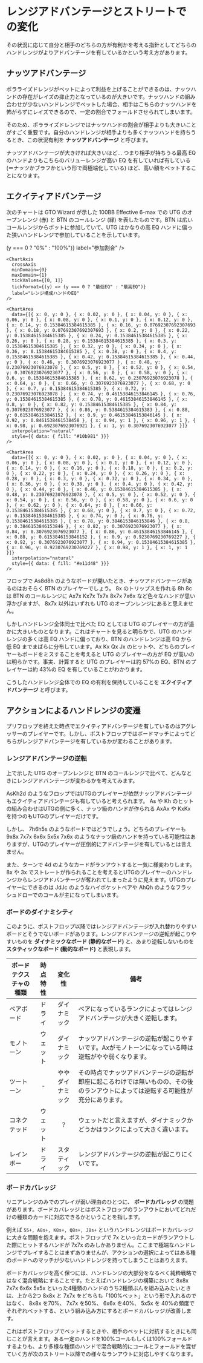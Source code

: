 # レンジアドバンテージとストリートでの変化

その状況に応じて自分と相手のどちらの方が有利かを考える指針としてどちらのハンドレンジがよりアドバンテージを有しているかという考え方があります。

## ナッツアドバンテージ

ポラライズドレンジがベットによって利益を上げることができるのは、ナッツハンドの存在がレイズの抑止力となっているのが大きいです。ナッツハンドの組み合わせが少ないハンドレンジでベットした場合、相手はこちらのナッツハンドを怖がらずにレイズできるので、一定の割合でフォールドさせられてしまいます。

そのため、ポラライズドレンジではナッツハンドの割合が相手よりも大きいことがすごく重要です。自分のハンドレンジが相手よりも多くナッツハンドを持ちうるとき、この状況有利を **ナッツアドバンテージ** と呼びます。

ナッツアドバンテージが大きければ大きいほど... つまり相手が持ちうる最高 EQ のハンドよりもこちらのバリューレンジが高い EQ を有していれば有している (＝ナッツかブラフかという形で両極端化している) ほど、高い額をベットすることになります。

## エクイティアドバンテージ

次のチャートは GTO Wizard が示した 100BB Effective 6-max での UTG のオープンレンジ (赤) と BTN のコールレンジ (緑) を表したものです。BTN は広いコールレンジからポットに参加していて、UTG はかなりの高 EQ ハンドに偏った狭いハンドレンジで参加していることを示しています。

<ChartContainer>
  <Chart>
    <ChartAxis
      dependentAxis
      minDomain={0}
      maxDomain={1}
      tickValues={[0, 1]}
      tickFormat={(y) => (y === 0 ? "0%" : "100%")}
      label="参加割合"
    />

    <ChartAxis
      crossAxis
      minDomain={0}
      maxDomain={1}
      tickValues={[0, 1]}
      tickFormat={(y) => (y === 0 ? "最低EQ" : "最高EQ")}
      label="レンジ構成ハンドのEQ"
    />

    <ChartArea
      data={[{ x: 0, y: 0 }, { x: 0.02, y: 0 }, { x: 0.04, y: 0 }, { x: 0.06, y: 0 }, { x: 0.08, y: 0 }, { x: 0.1, y: 0 }, { x: 0.12, y: 0 }, { x: 0.14, y: 0.15384615384615385 }, { x: 0.16, y: 0.07692307692307693 }, { x: 0.18, y: 0.07692307692307693 }, { x: 0.2, y: 0 }, { x: 0.22, y: 0.15384615384615385 }, { x: 0.24, y: 0.15384615384615385 }, { x: 0.26, y: 0 }, { x: 0.28, y: 0.15384615384615385 }, { x: 0.3, y: 0.15384615384615385 }, { x: 0.32, y: 0 }, { x: 0.34, y: 0 }, { x: 0.36, y: 0.15384615384615385 }, { x: 0.38, y: 0 }, { x: 0.4, y: 0.15384615384615385 }, { x: 0.42, y: 0.15384615384615385 }, { x: 0.44, y: 0 }, { x: 0.46, y: 0.3076923076923077 }, { x: 0.48, y: 0.23076923076923078 }, { x: 0.5, y: 0 }, { x: 0.52, y: 0 }, { x: 0.54, y: 0.3076923076923077 }, { x: 0.56, y: 0 }, { x: 0.58, y: 0 }, { x: 0.6, y: 0.15384615384615385 }, { x: 0.62, y: 0.23076923076923078 }, { x: 0.64, y: 0 }, { x: 0.66, y: 0.3076923076923077 }, { x: 0.68, y: 0 }, { x: 0.7, y: 0.15384615384615385 }, { x: 0.72, y: 0.23076923076923078 }, { x: 0.74, y: 0.46153846153846145 }, { x: 0.76, y: 0.15384615384615385 }, { x: 0.78, y: 0.46153846153846145 }, { x: 0.8, y: 0 }, { x: 0.82, y: 0.15384615384615385 }, { x: 0.84, y: 0.3076923076923077 }, { x: 0.86, y: 0.5384615384615383 }, { x: 0.88, y: 0.6153846153846152 }, { x: 0.9, y: 0.46153846153846145 }, { x: 0.92, y: 0.8461538461538458 }, { x: 0.94, y: 1 }, { x: 0.96, y: 1 }, { x: 0.98, y: 0.6923076923076921 }, { x: 1, y: 0.3076923076923077 }]}
      interpolation="natural"
      style={{ data: { fill: "#10b981" }}}
    />

    <ChartArea
      data={[{ x: 0, y: 0 }, { x: 0.02, y: 0 }, { x: 0.04, y: 0 }, { x: 0.06, y: 0 }, { x: 0.08, y: 0 }, { x: 0.1, y: 0 }, { x: 0.12, y: 0 }, { x: 0.14, y: 0 }, { x: 0.16, y: 0 }, { x: 0.18, y: 0 }, { x: 0.2, y: 0 }, { x: 0.22, y: 0 }, { x: 0.24, y: 0 }, { x: 0.26, y: 0 }, { x: 0.28, y: 0 }, { x: 0.3, y: 0 }, { x: 0.32, y: 0 }, { x: 0.34, y: 0 }, { x: 0.36, y: 0 }, { x: 0.38, y: 0 }, { x: 0.4, y: 0 }, { x: 0.42, y: 0 }, { x: 0.44, y: 0 }, { x: 0.46, y: 0.15384615384615385 }, { x: 0.48, y: 0.23076923076923078 }, { x: 0.5, y: 0 }, { x: 0.52, y: 0 }, { x: 0.54, y: 0 }, { x: 0.56, y: 0 }, { x: 0.58, y: 0 }, { x: 0.6, y: 0 }, { x: 0.62, y: 0 }, { x: 0.64, y: 0 }, { x: 0.66, y: 0.15384615384615385 }, { x: 0.68, y: 0 }, { x: 0.7, y: 0 }, { x: 0.72, y: 0.15384615384615385 }, { x: 0.74, y: 0 }, { x: 0.76, y: 0.15384615384615385 }, { x: 0.78, y: 0.3846153846153846 }, { x: 0.8, y: 0.3846153846153846 }, { x: 0.82, y: 0.3076923076923077 }, { x: 0.84, y: 0.3076923076923077 }, { x: 0.86, y: 0.46153846153846145 }, { x: 0.88, y: 0.6153846153846152 }, { x: 0.9, y: 0.9230769230769227 }, { x: 0.92, y: 0.3076923076923077 }, { x: 0.94, y: 0.15384615384615385 }, { x: 0.96, y: 0.9230769230769227 }, { x: 0.98, y: 1 }, { x: 1, y: 1 }]}
      interpolation="natural"
      style={{ data: { fill: "#e11d48" }}}
    />
  </Chart>
</ChartContainer>

フロップで <CardList>As8d8h</CardList> のようなボードが開いたとき、ナッツアドバンテージがあるのはおそらく BTN のプレイヤーでしょう。 <Card>8x</Card> のトリップスを作れる <Card>8h</Card> <Card>8c</Card> は BTN のコールレンジに <CardList>Ax7x</CardList> <CardList>Kx7x</CardList> <CardList>Tx7x</CardList> <CardList>8x7x</CardList> <CardList>7x6x</CardList> など色々なハンドが思い浮かびますが、 <CardList>8x7x</CardList> 以外はいずれも UTG のオープンレンジにあると思えません。

しかしハンドレンジ全体同士で比べた EQ としては UTG のプレイヤーの方が遥かに大きいものとなります。これはチャートを見ると明らかで、UTG のハンドレンジの多くは高 EQ ハンドに偏っており、BTN のハンドレンジは高 EQ から低 EQ までまばらに分布しています。<Card>Ax</Card> <Card>Kx</Card> <Card>Qx</Card> <Card>Jx</Card> のヒットや、どちらのプレイヤーもボードをミスすることを考えると UTG のプレイヤーの方が EQ が高いのは明らかです。事実、計算すると UTG のプレイヤーは約 57%の EQ、BTN のプレイヤーは約 43%の EQ を有していることがわかります。

こうしたハンドレンジ全体での EQ の有利を保持していることを **エクイティアドバンテージ** と呼びます。

## アクションによるハンドレンジの変遷

プリフロップを終えた時点でエクイティアドバンテージを有しているのはアグレッサーのプレイヤーです。しかし、ポストフロップではボードマッチによってどちらがレンジアドバンテージを有しているかが変わることがあります。

### レンジアドバンテージの逆転

上で示した UTG のオープンレンジと BTN のコールレンジで比べて、どんなときにレンジアドバンテージが変わるかを考えてみます。

<CardList>AsKh2d</CardList> のようなフロップではUTGのプレイヤーが依然ナッツアドバンテージもエクイティアドバンテージも有していると考えられます。 <Card>As</Card> や <Card>Kh</Card> のヒットの組み合わせはUTGの側に多く、ナッツ級のハンドが作られる <CardList>AxAx</CardList> や <CardList>KxKx</CardList> を持つのもUTGのプレイヤーだけです。

しかし、 <CardList>7h6h5s</CardList> のようなボードではどうでしょう。どちらのプレイヤーも <CardList>9x8x</CardList> <CardList>7x7x</CardList> <CardList>6x6x</CardList> <CardList>5x5x</CardList> <CardList>7x6x</CardList> のようなナッツ級のハンドを持っている可能性はありますが、UTGのプレイヤーが圧倒的にアドバンテージを有しているとは言えません。

また、ターンで <Card>4d</Card> のようなカードがランアウトすると一気に様変わりします。 <Card>8x</Card> や <Card>3x</Card> でストレートが作られることを考えるとUTGのプレイヤーのハンドレンジからレンジアドバンテージが奪われてしまったように見えます。UTGのプレイヤーにできるのは <CardList>JdJc</CardList> のようなハイポケットペアや <CardList>AhQh</CardList> のようなフラッシュドローでのコールが主になってしまいます。

### ボードのダイナミシティ

このように、ポストフロップ以降ではレンジアドバンテージが入れ替わりやすいボードとそうでないボードがあります。レンジアドバンテージの逆転が起こりやすいものを **ダイナミックなボード (静的なボード)** と、あまり逆転しないものを **スタティックなボード (動的なボード)** と表現します。

| ボードテクスチャの種類 | 時点特性 | 変化性 | 備考 |
| --- |:---:|:---:| --- |
| ペアボード | ドライ | ダイナミック | ペアになっているランクによってはレンジアドバンテージが大きく逆転します。 |
| モノトーン | ウェット | ダイナミック | ナッツアドバンテージの逆転が起こりやすいです。<Card>Ax</Card>がモノトーンになっている時は逆転がやや弱くなります。 |
| ツートーン | - | ややダイナミック | その時点でナッツアドバンテージの逆転が即座に起こるわけでは無いものの、その後のランアウトによっては逆転する可能性が充分にあります。 |
| コネクテッド | ウェット | ？ | ウェットだと言えますが、ダイナミックかどうかはランクによって大きく違います。 |
| レインボー | ドライ | スタティック | レンジアドバンテージの逆転が起こりにくいです。 |

### ボードカバレッジ

リニアレンジのみでのプレイが弱い理由のひとつに、 **ボードカバレッジ** の問題があります。ボードカバレッジとはポストフロップのランアウトにおいてどれだけの種類のカードに対応できるかということを指します。

例えば `55+, A8s+, K8s+, Q8s+, J8s+` というハンドレンジはボードカバレッジに大きな問題を抱えます。ポストフロップで <Card>7x</Card> といったカードがランアウトした際にヒットするハンドが <CardList>7x7x</CardList> のみしかありません。ここまで極端なハンドレンジでプレイすることはまずありませんが、アクションの選択によってはある種のボードへのマッチが少ないハンドレンジを持ってしまうことはありえます。

ボードカバレッジを高く保つには、ハンドレンジの大部分をなるべく純粋戦略ではなく混合戦略にすることです。たとえばハンドレンジの構築において <CardList>8x8x</CardList> <CardList>7x7x</CardList> <CardList>6x6x</CardList> <CardList>5x5x</CardList> といった4種類のハンドのうち2種類ぶんを組み込みたいときは、上から2つ <CardList>8x8x</CardList> と <CardList>7x7x</CardList> をどちらも「100%ベット」という形で入れるのではなく、 <CardList>8x8x</CardList> を70%、 <CardList>7x7x</CardList> を50%、 <CardList>6x6x</CardList> を40%、 <CardList>5x5x</CardList> を
40%の頻度でそれぞれベットする、という組み込み方にするとボードカバレッジが改善します。

これはポストフロップでベットするときや、相手のベットに対抗するときにも同じことが言えます。ある一定のハンドを100%コールもしくは100%フォールドするよりも、より多様な種類のハンドで混合戦略的にコールとフォールドを混ぜていく方が次のストリート以降での様々なランアウトに対応しやすくなります。
